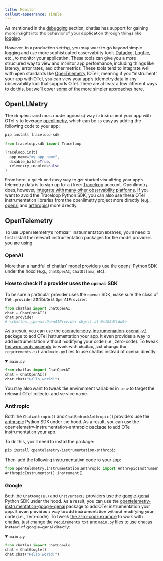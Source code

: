 ```yaml
---
title: Monitor
callout-appearance: simple
---
```


As mentioned in the [debugging](debug.qmd) section, chatlas has support for gaining more insight into the behavior of your application through things like [logging](debug.qmd#logging).

However, in a production setting, you may want to go beyond simple logging and use more sophisticated observability tools [Datadog](https://www.datadoghq.com/), [Logfire](https://logfire.io/), etc., to monitor your application.
These tools can give you a more structured way to view and monitor app performance, including things like latency, error rates, and other metrics.
These tools tend to integrate well with open standards like [OpenTelemetry](https://opentelemetry.io/) (OTel), meaning if you "instrument" your app with OTel, you can view your app's telemetry data in any observability tool that supports OTel.
There are at least a few different ways to do this, but we'll cover some of the more simpler approaches here.

## OpenLLMetry

The simplest (and most model agnostic) way to instrument your app with OTel is to leverage [openllmetry](https://github.com/traceloop/openllmetry), which can be as easy as adding the following code to your app:

```bash
pip install traceloop-sdk
```

```python
from traceloop.sdk import Traceloop

Traceloop.init(
  app_name="my app name",
  disable_batch=True,
  telemetry_enabled=False
)
```

From here, a quick and easy way to get started visualizing your app's telemetry data is to sign up for a (free) [Traceloop](https://traceloop.com/) account. Openllmetry does, however, [integrate with many other observability platforms](https://www.traceloop.com/docs/openllmetry/integrations/introduction).
If you want to avoid the Traceloop Python SDK, you can also use these OTel instrumentation libraries from the openllmetry project more directly (e.g., [openai](https://github.com/traceloop/openllmetry/tree/main/packages/opentelemetry-instrumentation-openai) and [anthropic](https://github.com/traceloop/openllmetry/tree/main/packages/opentelemetry-instrumentation-anthropic)) more directly.


## OpenTelemetry

To use OpenTelemetry's "official" instrumentation libraries, you'll need to first install the relevant instrumentation packages for the model providers you are using.



### OpenAI

More than a handful of chatlas' [model providers](models.qmd) use the [openai](https://pypi.org/project/openai/) Python SDK under the hood (e.g., `ChatOpenAI`, `ChatOllama`, etc).

::: {.callout-tip collapse="true"}
### How to check if a provider uses the `openai` SDK

To be sure a particular provider uses the `openai` SDK, make sure the class of the `.provider` attribute is `OpenAIProvider`:

```python
from chatlas import ChatOpenAI
chat = ChatOpenAI()
chat.provider
# <chatlas._openai.OpenAIProvider object at 0x103d2fdd0>
```
:::

As a result, you can use the [opentelemetry-instrumentation-openai-v2](https://github.com/open-telemetry/opentelemetry-python-contrib/tree/main/instrumentation-genai/opentelemetry-instrumentation-openai-v2) package to add OTel instrumentation your app.
It even provides a way to add instrumentation without modifying your code (i.e., zero-code).
To tweak [the zero-code example](https://github.com/open-telemetry/opentelemetry-python-contrib/tree/main/instrumentation-genai/opentelemetry-instrumentation-openai-v2/examples/zero-code) to work with chatlas, just change the `requirements.txt` and `main.py` files to use chatlas instead of openai directly:

<details open>
<summary><code>main.py</code></summary>

```python
from chatlas import ChatOpenAI
chat = ChatOpenAI()
chat.chat("Hello world!")
```

</details>

You may also want to tweak the environment variables in `.env` to target the relevant OTel collector and service name.

### Anthropic

Both the `ChatAnthropic()` and `ChatBedrockAnthropic()` providers use the [anthropic](https://pypi.org/project/anthropic/) Python SDK under the hood.
As a result, you can use the [opentelemetry-instrumentation-anthropic](https://github.com/traceloop/openllmetry/tree/main/packages/opentelemetry-instrumentation-anthropic) package to add OTel instrumentation your app.

To do this, you'll need to install the package:

```bash
pip install opentelemetry-instrumentation-anthropic
```

Then, add the following instrumentation code to your app:

```python
from opentelemetry.instrumentation.anthropic import AnthropicInstrumentor
AnthropicInstrumentor().instrument()
```


### Google

Both the `ChatGoogle()` and `ChatVertex()` providers use the [google-genai](https://pypi.org/project/google-genai/) Python SDK under the hood.
As a result, you can use the [opentelemetry-instrumentation-google-genai](https://github.com/open-telemetry/opentelemetry-python-contrib/tree/main/instrumentation-genai/opentelemetry-instrumentation-google-genai) package to add OTel instrumentation your app.
It even provides a way to add instrumentation without modifying your code (i.e., zero-code).
To tweak [the zero-code example](https://github.com/open-telemetry/opentelemetry-python-contrib/tree/main/instrumentation-genai/opentelemetry-instrumentation-google-genai/examples/zero-code) to work with chatlas, just change the `requirements.txt` and `main.py` files to use chatlas instead of google-genai directly:

<details open>
<summary><code>main.py</code></summary>

```python
from chatlas import ChatGoogle
chat = ChatGoogle()
chat.chat("Hello world!")
```

</details>

